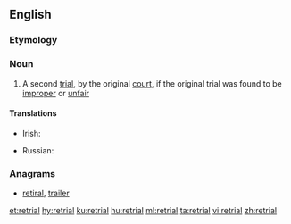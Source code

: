 ==English==

===Etymology===
{{prefix|re|trial|lang=en}}

===Noun===
{{en-noun}}

# {{label|en|legal}} A second [[trial]], by the original [[court]], if the original trial was found to be [[improper]] or [[unfair]]

====Translations====
{{trans-top|a second trial by the original court}}
* Irish: {{t|ga|atriail|f}}
{{trans-mid}}
* Russian: {{t+|ru|пересмо́тр|m|sc=Cyrl}}
{{trans-bottom}}

===Anagrams===
* [[retiral#English|retiral]], [[trailer#English|trailer]]

[[et:retrial]]
[[hy:retrial]]
[[ku:retrial]]
[[hu:retrial]]
[[ml:retrial]]
[[ta:retrial]]
[[vi:retrial]]
[[zh:retrial]]